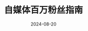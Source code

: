 ---
title: 自媒体百万粉丝指南
description: 阿猫全平台粉丝有100万，主营公众号。觉醒合伙人领域有头条、小红书、知乎等领域。分享我们的自媒体底层心法，帮你少走3年弯路。每周更新最少2篇，一共更新100篇。
date: "2024-08-20"
link: "https://xiaobot.net/p/juexing01?refer=75f0f1ea-28bf-47a0-988e-6a5f700b21af"
---